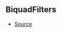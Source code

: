 ## BiquadFilters



- [Source](https://github.com/Androz2091/discord-player/blob/28ec2ed/packages/equalizer/src/biquad/Coefficients.ts#L14)
